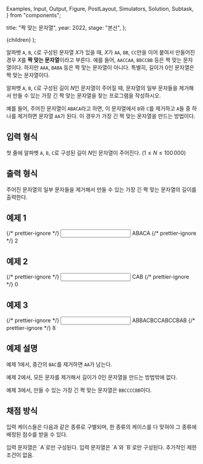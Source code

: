   Examples,
  Input,
  Output,
  Figure,
  PostLayout,
  Simulators,
  Solution,
  Subtask,
} from "components";

  title: "짝 맞는 문자열",
  year: 2022,
  stage: "본선",
};

  <PostLayout meta={meta}>{children}</PostLayout>
);

알파벳 `A`, `B`, `C`로 구성된 문자열 $X$가 있을 때, $X$가 `AA`, `BB`, `CC`만을 이어 붙여서 
만들어진 경우 $X$를 **짝 맞는 문자열**이라고 부른다. 예를 들어, `AACCAA`, `BBCCBB`
등은 짝 맞는 문자열이다. 하지만 `AAA`, `BABA` 등은 짝 맞는 문자열이 아니다.
특별히, 길이가 $0$인 문자열은 짝 맞는 문자열이다.

알파벳 `A`, `B`, `C`로 구성된 길이 $N$인 문자열이 주어질 때, 문자열의 일부 문자들을
제거해서 만들 수 있는 가장 긴 짝 맞는 문자열을 찾는 프로그램을 작성하시오.

예를 들어, 주어진 문자열이 `ABACA`라고 하면, 이 문자열에서 `B`와 `C`를
제거하고 `A`들 중 하나를 제거하면 문자열 `AA`가 된다. 이 경우가 가장 긴
짝 맞는 문자열을 만드는 방법이다.

## 입력 형식

첫 줄에 알파벳 `A`, `B`, `C`로 구성된 길이 $N$인 문자열이 주어진다.
($1 \le N \le 100\,000$)

## 출력 형식

주어진 문자열의 일부 문자들을 제거해서 만들 수 있는 가장 긴 짝 맞는 문자열의
길이를 출력한다.

## 예제 1

<Examples>
  {/* prettier-ignore */}
  <Input>
ABACA
  </Input>
  {/* prettier-ignore */}
  <Output>
2
  </Output>
</Examples>

## 예제 2

<Examples>
  {/* prettier-ignore */}
  <Input>
CAB
  </Input>
  {/* prettier-ignore */}
  <Output>
0
  </Output>
</Examples>

## 예제 3

<Examples>
  {/* prettier-ignore */}
  <Input>
ABBACBCCABCCBAB
  </Input>
  {/* prettier-ignore */}
  <Output>
8
  </Output>
</Examples>

## 예제 설명

예제 1에서, 중간의 `BAC`를 제거하면 `AA`가 남는다.

예제 2에서, 모든 문자를 제거해서 길이가 0인 문자열을 만드는 방법밖에 없다.

예제 3에서, 만들 수 있는 가장 긴 짝 맞는 문자열은 `BBCCCCBB`이다.

## 채점 방식

입력 케이스들은 다음과 같은 종류로 구별되며, 한 종류의 케이스를 다 맞혀야 그 종류에 배정된 점수를 받을 수 있다.

<Subtask index={1} score={31}>
  입력 문자열은 `A`로만 구성된다.
</Subtask>
<Subtask index={2} score={27}>
  입력 문자열은 `A`와 `B`로만 구성된다.
</Subtask>
<Subtask index={3} score={42}>
  추가적인 제한 조건이 없음.
</Subtask>
